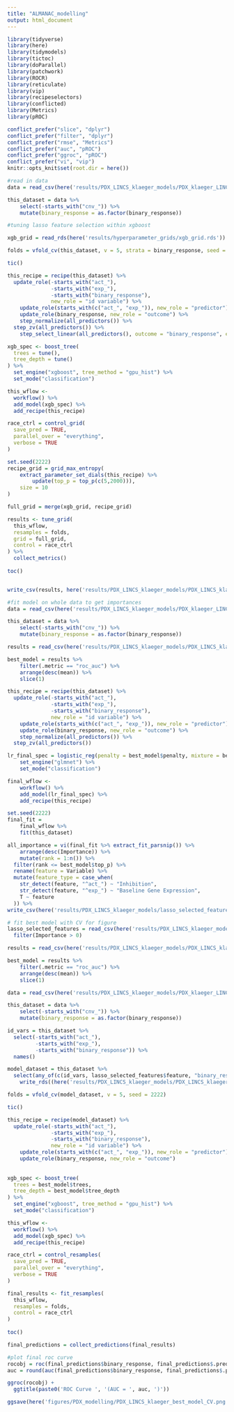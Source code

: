```yaml
---
title: "ALMANAC_modelling"
output: html_document
---
```

```r
library(tidyverse)
library(here)
library(tidymodels)
library(tictoc)
library(doParallel)
library(patchwork)
library(ROCR)
library(reticulate)
library(vip)
library(recipeselectors)
library(conflicted)
library(Metrics)
library(pROC)

conflict_prefer("slice", "dplyr")
conflict_prefer("filter", "dplyr")
conflict_prefer("rmse", "Metrics")
conflict_prefer("auc", "pROC")
conflict_prefer("ggroc", "pROC")
conflict_prefer("vi", "vip")
knitr::opts_knit$set(root.dir = here())
```

```r
#read in data 
data = read_csv(here('results/PDX_LINCS_klaeger_models/PDX_klaeger_LINCS_data_for_ml.csv'))

this_dataset = data %>% 
	select(-starts_with("cnv_")) %>% 
	mutate(binary_response = as.factor(binary_response))
```


```r
#tuning lasso feature selection within xgboost

xgb_grid = read_rds(here('results/hyperparameter_grids/xgb_grid.rds'))

folds = vfold_cv(this_dataset, v = 5, strata = binary_response, seed = 2222)

tic()	

this_recipe = recipe(this_dataset) %>%
  update_role(-starts_with("act_"),
              -starts_with("exp_"),
              -starts_with("binary_response"),
              new_role = "id variable") %>%
	update_role(starts_with(c("act_", "exp_")), new_role = "predictor") %>% 
	update_role(binary_response, new_role = "outcome") %>%
	step_normalize(all_predictors()) %>%  
  step_zv(all_predictors()) %>% 
	step_select_linear(all_predictors(), outcome = "binary_response", engine = "glmnet", penalty = tune(), mixture = tune(), top_p = tune())

xgb_spec <- boost_tree(
  trees = tune(), 
  tree_depth = tune()
) %>% 
  set_engine("xgboost", tree_method = "gpu_hist") %>% 
  set_mode("classification")

this_wflow <-
  workflow() %>%
  add_model(xgb_spec) %>%
  add_recipe(this_recipe)

race_ctrl = control_grid(
  save_pred = TRUE, 
  parallel_over = "everything",
  verbose = TRUE
)

set.seed(2222)
recipe_grid = grid_max_entropy(
	extract_parameter_set_dials(this_recipe) %>% 
		update(top_p = top_p(c(5,2000))), 
	size = 10
)

full_grid = merge(xgb_grid, recipe_grid)

results <- tune_grid(
  this_wflow,
  resamples = folds,
  grid = full_grid,
  control = race_ctrl
) %>% 
  collect_metrics()
  
toc()


write_csv(results, here('results/PDX_LINCS_klaeger_models/PDX_LINCS_klaeger_lasso_xgboost_all_tuning_results.csv'))
```

```r
#fit model on whole data to get importances
data = read_csv(here('results/PDX_LINCS_klaeger_models/PDX_klaeger_LINCS_data_for_ml.csv'))

this_dataset = data %>% 
	select(-starts_with("cnv_")) %>% 
	mutate(binary_response = as.factor(binary_response))

results = read_csv(here('results/PDX_LINCS_klaeger_models/PDX_LINCS_klaeger_lasso_xgboost_all_tuning_results.csv'))

best_model = results %>% 
	filter(.metric == "roc_auc") %>% 
	arrange(desc(mean)) %>% 
	slice(1)

this_recipe = recipe(this_dataset) %>%
  update_role(-starts_with("act_"),
              -starts_with("exp_"),
              -starts_with("binary_response"),
              new_role = "id variable") %>%
	update_role(starts_with(c("act_", "exp_")), new_role = "predictor") %>% 
	update_role(binary_response, new_role = "outcome") %>%
	step_normalize(all_predictors()) %>%  
  step_zv(all_predictors())

lr_final_spec = logistic_reg(penalty = best_model$penalty, mixture = best_model$mixture) %>%
	set_engine("glmnet") %>% 
	set_mode("classification")

final_wflow <-
	workflow() %>%
	add_model(lr_final_spec) %>%
	add_recipe(this_recipe)

set.seed(2222)
final_fit = 
	final_wflow %>% 
	fit(this_dataset)

all_importance = vi(final_fit %>% extract_fit_parsnip()) %>%
	arrange(desc(Importance)) %>%
	mutate(rank = 1:n()) %>%
  filter(rank <= best_model$top_p) %>% 
  rename(feature = Variable) %>% 
  mutate(feature_type = case_when(
    str_detect(feature, "^act_") ~ "Inhibition",
    str_detect(feature, "^exp_") ~ "Baseline Gene Expression",
    T ~ feature
  )) %>% 
write_csv(here('results/PDX_LINCS_klaeger_models/lasso_selected_features.csv'))
```

```r
# fit best model with CV for figure
lasso_selected_features = read_csv(here('results/PDX_LINCS_klaeger_models/lasso_selected_features.csv')) %>% 
  filter(Importance > 0)

results = read_csv(here('results/PDX_LINCS_klaeger_models/PDX_LINCS_klaeger_lasso_xgboost_all_tuning_results.csv'))

best_model = results %>% 
	filter(.metric == "roc_auc") %>% 
	arrange(desc(mean)) %>% 
	slice(1)

data = read_csv(here('results/PDX_LINCS_klaeger_models/PDX_klaeger_LINCS_data_for_ml.csv'))

this_dataset = data %>% 
	select(-starts_with("cnv_")) %>% 
	mutate(binary_response = as.factor(binary_response))

id_vars = this_dataset %>% 
  select(-starts_with("act_"),
         -starts_with("exp_"),
         -starts_with("binary_response")) %>% 
  names()

model_dataset = this_dataset %>% 
  select(any_of(c(id_vars, lasso_selected_features$feature, "binary_response"))) %>% 
	write_rds((here('results/PDX_LINCS_klaeger_models/PDX_LINCS_klaeger_final_model_dataset.rds')))

folds = vfold_cv(model_dataset, v = 5, seed = 2222)

tic()	

this_recipe = recipe(model_dataset) %>%
  update_role(-starts_with("act_"),
              -starts_with("exp_"),
              -starts_with("binary_response"),
              new_role = "id variable") %>%
	update_role(starts_with(c("act_", "exp_")), new_role = "predictor") %>% 
	update_role(binary_response, new_role = "outcome")
  
  
xgb_spec <- boost_tree(
  trees = best_model$trees, 
  tree_depth = best_model$tree_depth
) %>% 
  set_engine("xgboost", tree_method = "gpu_hist") %>% 
  set_mode("classification")

this_wflow <-
  workflow() %>%
  add_model(xgb_spec) %>%
  add_recipe(this_recipe)

race_ctrl = control_resamples(
  save_pred = TRUE, 
  parallel_over = "everything",
  verbose = TRUE
)

final_results <- fit_resamples(
  this_wflow,
  resamples = folds,
  control = race_ctrl
) 
  
toc()
```

```r
final_predictions = collect_predictions(final_results) 

#plot final roc curve
rocobj = roc(final_predictions$binary_response, final_predictions$.pred_1)
auc = round(auc(final_predictions$binary_response, final_predictions$.pred_1),4)

ggroc(rocobj) +
  ggtitle(paste0('ROC Curve ', '(AUC = ', auc, ')'))

ggsave(here('figures/PDX_modelling/PDX_LINCS_klaeger_best_model_CV.png'))
```